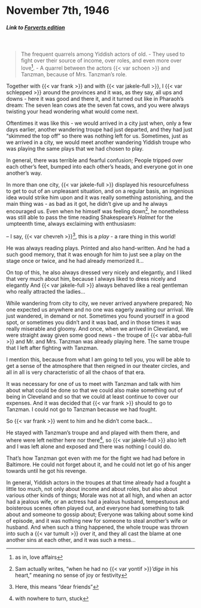 # November 7th, 1946

##### _Link to [Forverts edition](https://www.nli.org.il/en/newspapers/frw/1946/11/09/01/)_ {.unnumbered}

<br>

> The frequent quarrels among Yiddish actors of old. - They used to fight over their source of income, over roles, and even more over love^[as in, love affairs]. - A quarrel between the actors {{< var schoen >}} and Tanzman, because of Mrs. Tanzman's role.

Together with {{< var frank >}} and with {{< var jakele-full >}}, I {{< var schlepped >}} around the provinces and it was, as they say, all ups and downs - here it was good and there it, and it turned out like in Pharaoh's dream: The seven lean cows ate the seven fat cows, and you were always twisting your head wondering what would come next.

Oftentimes it was like this - we would arrived in a city just when, only a few days earlier, another wandering troupe had just departed, and they had just "skimmed the top off" so there was nothing left for us. Sometimes, just as we arrived in a city, we would meet another wandering Yiddish troupe who was playing the same plays that we had chosen to play.

In general, there was terrible and fearful confusion; People tripped over each other's feet, bumped into each other's heads, and everyone got in one another's way.

In more than one city, {{< var jakele-full >}} displayed his resourcefulness to get to out of an unpleasant situation, and on a regular basis, an ingenious idea would strike him upon and it was really something astonishing, and the main thing was - as bad as it got, he didn't give up and he always encouraged us. Even when he himself was feeling down^[Sam actually writes, "when he had no {{< var yontif >}}_'dige_ in his heart," meaning no sense of joy or festivity], he nonetheless was still able to pass the time reading Shakespeare's _Halmet_ for the umpteenth time, always exclaiming with enthusiasm:

-- I say, {{< var chevreh >}}^[Here, this means "dear friends"], this is a _play_ - a rare thing in this world! 

He was always reading plays. Printed and also hand-written. And he had a such good memory, that it was enough for him to just see a play on the stage once or twice, and he had already memorized it...

On top of this, he also always dressed very nicely and elegantly, and I liked that very much about him, because I always liked to dress nicely and elegantly And {{< var jakele-full >}} always behaved like a real gentleman who really attracted the ladies...

While wandering from city to city, we never arrived anywhere prepared; No one expected us anywhere and no one was eagerly awaiting our arrival. We just wandered, in demand or not. Sometimes you found yourself in a good spot, or sometimes you didn't and it was bad, and in those times it was really miserable and gloomy. And once, when we arrived in Cleveland, we were straight away given some good news - the troupe of {{< var abba-full >}} and Mr. and Mrs. Tanzman was already playing here. The same troupe that I left after fighting with Tanzman.

I mention this, because from what I am going to tell you, you will be able to get a sense of the atmosphere that then reigned in our theater circles, and all in all is very characteristic of all the chaos of that era.


It was necessary for one of us to meet with Tanzman and talk with him about what could be done so that we could also make something out of being in Cleveland and so that we could at least continue to cover our expenses. And it was decided that {{< var frank >}} should to go to Tanzman. I could not go to Tanzman because we had fought.

So {{< var frank >}} went to him and he didn't come back... 

He stayed with Tanzman's troupe and and played with them there, and where were left neither here nor there^[with nowhere to turn, stuck], so {{< var jakele-full >}} also left and I was left alone and exposed and there was nothing I could do.

That's how Tanzman got even with me for the fight we had had before in Baltimore. He could not forget about it, and he could not let go of his anger towards until he got his revenge.


In general, Yiddish actors in the troupes at that time already had a fought a little too much, not only about income and about roles, but also about various other kinds of things; Morale was not at all high, and when an actor had a jealous wife, or an actress had a jealous husband, tempestuous and boisterous scenes often played out, and everyone had something to talk about and someone to gossip about; Everyone was talking about some kind of episode, and it was nothing new for someone to steal another's wife or husband. And when such a thing happened, the whole troupe was thrown into such a {{< var tumult >}} over it, and they all cast the blame at one another sins at each other, and it was such a mess...



